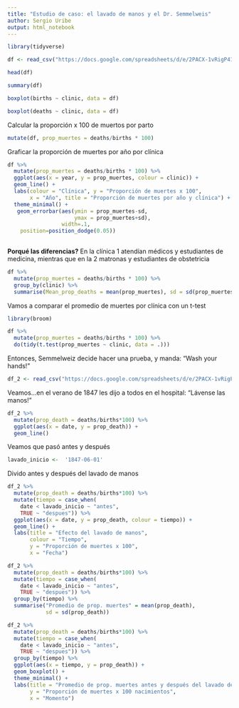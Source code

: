 ```yaml
---
title: "Estudio de caso: el lavado de manos y el Dr. Semmelweis"
author: Sergio Uribe
output: html_notebook
---
```



```r
library(tidyverse)
```
```r
df <- read_csv("https://docs.google.com/spreadsheets/d/e/2PACX-1vRigP41ihMCW41ecYxTvFtvLKqG86OoURsbwuB0okH-INY_wrM0mbbf-yANf2o6CTGWtX3EPQCnzhVJ/pub?gid=0&single=true&output=csv")
```

```r
head(df)
```
```r
summary(df)
```

```r
boxplot(births ~ clinic, data = df)
```
```r
boxplot(deaths ~ clinic, data = df)
```

Calcular la proporción x 100 de muertos por parto

```r
mutate(df, prop_muertes = deaths/births * 100)
```

Graficar la proporción de muertes por año por clínica

```r
df %>% 
  mutate(prop_muertes = deaths/births * 100) %>% 
  ggplot(aes(x = year, y = prop_muertes, colour = clinic)) + 
  geom_line() + 
  labs(colour = "Clínica", y = "Proporción de muertes x 100", 
       x = "Año", title = "Proporción de muertes por año y clínica") +
  theme_minimal() +
   geom_errorbar(aes(ymin = prop_muertes-sd,
                     ymax = prop_muertes+sd), 
                 width=.1, 
    position=position_dodge(0.05)) 
  
```

**Porqué  las diferencias?**
En la clínica 1 atendían médicos y estudiantes de medicina, mientras que en la 2 matronas y estudiantes de obstetricia


```r
df %>% 
  mutate(prop_muertes = deaths/births * 100) %>% 
  group_by(clinic) %>% 
  summarise(Mean_prop_deaths = mean(prop_muertes), sd = sd(prop_muertes))
```

Vamos a comparar el promedio de muertes por clínica con un t-test

```r
library(broom)
```

```r
df %>% 
  mutate(prop_muertes = deaths/births * 100) %>%
  do(tidy(t.test(prop_muertes ~ clinic, data = .)))
```

  

Entonces, Semmelweiz decide hacer una prueba, y manda: "Wash your hands!"

```r
df_2 <- read_csv("https://docs.google.com/spreadsheets/d/e/2PACX-1vRigP41ihMCW41ecYxTvFtvLKqG86OoURsbwuB0okH-INY_wrM0mbbf-yANf2o6CTGWtX3EPQCnzhVJ/pub?gid=994982495&single=true&output=csv")
```

Veamos...en el verano de 1847 les dijo a todos en el hospital: "Lávense las manos!"
```r
df_2 %>% 
  mutate(prop_death = deaths/births*100) %>% 
  ggplot(aes(x = date, y = prop_death)) + 
  geom_line()
```

Veamos que pasó antes y después

```r
lavado_inicio <-  '1847-06-01' 
```

Divido antes y después del lavado de manos

```r
df_2 %>% 
  mutate(prop_death = deaths/births*100) %>%
  mutate(tiempo = case_when(
    date < lavado_inicio ~ "antes", 
    TRUE ~ "despues")) %>% 
  ggplot(aes(x = date, y = prop_death, colour = tiempo)) + 
  geom_line() + 
  labs(title = "Efecto del lavado de manos", 
       colour = "Tiempo", 
       y = "Proporción de muertes x 100", 
       x = "Fecha")

```

```r
df_2 %>% 
  mutate(prop_death = deaths/births*100) %>%
  mutate(tiempo = case_when(
    date < lavado_inicio ~ "antes", 
    TRUE ~ "despues")) %>% 
  group_by(tiempo) %>% 
  summarise("Promedio de prop. muertes" = mean(prop_death), 
            sd = sd(prop_death))
```

```r
df_2 %>% 
  mutate(prop_death = deaths/births*100) %>%
  mutate(tiempo = case_when(
    date < lavado_inicio ~ "antes", 
    TRUE ~ "despues")) %>% 
  group_by(tiempo) %>% 
  ggplot(aes(x = tiempo, y = prop_death)) +
  geom_boxplot() + 
  theme_minimal() + 
  labs(title = "Promedio de prop. muertes antes y después del lavado de manos", 
       y = "Proporción de muertes x 100 nacimientos", 
       x = "Momento")
```

